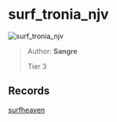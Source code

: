 
# surf_tronia_njv

![surf_tronia_njv](https://raw.githubusercontent.com/Sayt123/SurfMapPics/Maps-and-bonuses/csgo/surf_tronia_njv.jpg)

> Author: **Sangre**
>
> Tier 3

## Records

[surfheaven](https://surfheaven.eu/map/surf_tronia_njv)
